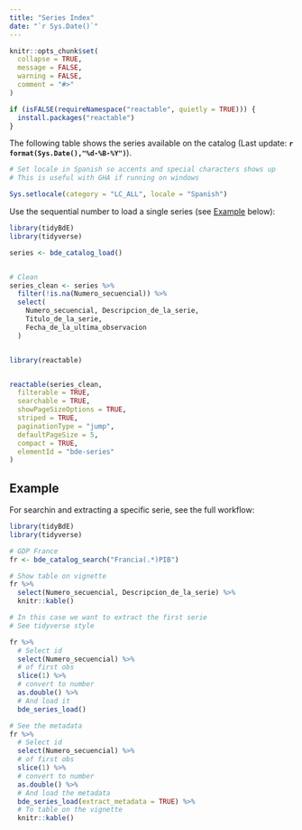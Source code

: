 ```yaml
---
title: "Series Index"
date: "`r Sys.Date()`"
---
```


```r
knitr::opts_chunk$set(
  collapse = TRUE,
  message = FALSE,
  warning = FALSE,
  comment = "#>"
)

if (isFALSE(requireNamespace("reactable", quietly = TRUE))) {
  install.packages("reactable")
}
```

The following table shows the series available on the catalog (Last update: 
**`r format(Sys.Date(),"%d-%B-%Y")`**).

```r

# Set locale in Spanish so accents and special characters shows up
# This is useful with GHA if running on windows

Sys.setlocale(category = "LC_ALL", locale = "Spanish")
```



Use the sequential number to load a single series (see [Example](#example) 
below):

```r

library(tidyBdE)
library(tidyverse)

series <- bde_catalog_load()


# Clean
series_clean <- series %>%
  filter(!is.na(Numero_secuencial)) %>%
  select(
    Numero_secuencial, Descripcion_de_la_serie,
    Titulo_de_la_serie,
    Fecha_de_la_ultima_observacion
  )


library(reactable)


reactable(series_clean,
  filterable = TRUE,
  searchable = TRUE,
  showPageSizeOptions = TRUE,
  striped = TRUE,
  paginationType = "jump",
  defaultPageSize = 5,
  compact = TRUE,
  elementId = "bde-series"
)
```

<h2 id="example">Example</h2>

For searchin and extracting a specific serie, see the full workflow:

```r

library(tidyBdE)
library(tidyverse)

# GDP France
fr <- bde_catalog_search("Francia(.*)PIB")

# Show table on vignette
fr %>%
  select(Numero_secuencial, Descripcion_de_la_serie) %>%
  knitr::kable()

# In this case we want to extract the first serie
# See tidyverse style

fr %>%
  # Select id
  select(Numero_secuencial) %>%
  # of first obs
  slice(1) %>%
  # convert to number
  as.double() %>%
  # And load it
  bde_series_load()

# See the metadata
fr %>%
  # Select id
  select(Numero_secuencial) %>%
  # of first obs
  slice(1) %>%
  # convert to number
  as.double() %>%
  # And load the metadata
  bde_series_load(extract_metadata = TRUE) %>%
  # To table on the vignette
  knitr::kable()
```
